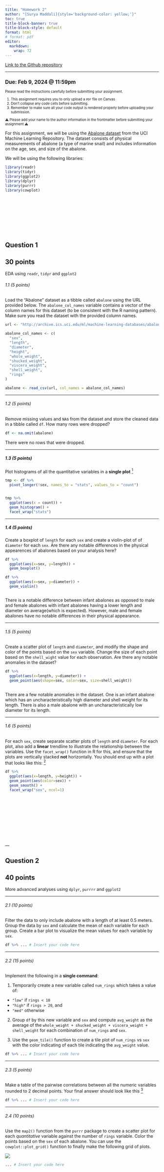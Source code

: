 ```yaml
---
title: "Homework 2"
author: "[Surya Maddali]{style='background-color: yellow;'}"
toc: true
title-block-banner: true
title-block-style: default
format: html
# format: pdf
editor: 
  markdown: 
    wrap: 72
---
```


[Link to the Github repository](https://github.com/STAT380/hw2.git)

------------------------------------------------------------------------

::: {.callout-important style="font-size: 0.8em;"}
## Due: Feb 9, 2024 \@ 11:59pm

Please read the instructions carefully before submitting your
assignment.

1.  This assignment requires you to only upload a `PDF` file on Canvas
2.  Don't collapse any code cells before submitting.
3.  Remember to make sure all your code output is rendered properly
    before uploading your submission.

⚠️ Please add your name to the author information in the frontmatter
before submitting your assignment ⚠️
:::

For this assignment, we will be using the [Abalone
dataset](http://archive.ics.uci.edu/ml/datasets/Abalone) from the UCI
Machine Learning Repository. The dataset consists of physical
measurements of abalone (a type of marine snail) and includes
information on the age, sex, and size of the abalone.

We will be using the following libraries:

```R
library(readr)
library(tidyr)
library(ggplot2)
library(dplyr)
library(purrr)
library(cowplot)
```

## <br><br><br><br>

## Question 1

::: callout-tip
## 30 points

EDA using `readr`, `tidyr` and `ggplot2`
:::

###### 1.1 (5 points)

Load the "Abalone" dataset as a tibble called `abalone` using the URL
provided below. The `abalone_col_names` variable contains a vector of
the column names for this dataset (to be consistent with the R naming
pattern). Make sure you read the dataset with the provided column names.

```R
url <- "http://archive.ics.uci.edu/ml/machine-learning-databases/abalone/abalone.data"

abalone_col_names <- c(
  "sex", 
  "length", 
  "diameter", 
  "height", 
  "whole_weight", 
  "shucked_weight", 
  "viscera_weight", 
  "shell_weight", 
  "rings"
)

abalone <- read_csv(url, col_names = abalone_col_names)

```

------------------------------------------------------------------------

###### 1.2 (5 points)

Remove missing values and `NA`s from the dataset and store the cleaned
data in a tibble called `df`. How many rows were dropped?

```R

df <- na.omit(abalone)


```

There were no rows that were dropped.

------------------------------------------------------------------------

##### 1.3 (5 points)

Plot histograms of all the quantitative variables in a **single plot**
[^1]

[^1]: You can use the `facet_wrap()` function for this. Have a look at
    its documentation using the help console in R

```R

tmp <- df %>%
  pivot_longer(!sex, names_to = "stats", values_to = "count")


tmp %>%
  ggplot(aes(x = count)) +
  geom_histogram() +
  facet_wrap("stats")


```

------------------------------------------------------------------------

##### 1.4 (5 points)

Create a boxplot of `length` for each `sex` and create a violin-plot of
of `diameter` for each `sex`. Are there any notable differences in the
physical appearences of abalones based on your analysis here?

```R

df %>%
  ggplot(aes(x=sex, y=length)) +
  geom_boxplot()

```

```R

df %>%
  ggplot(aes(x=sex, y=diameter)) +
  geom_violin()



```

There is a notable difference between infant abalones as opposed to male
and female abalones with infant abalones having a lower length and
diameter on average(which is expected). However, male and female
abalones have no notable differences in their physical appearance.

------------------------------------------------------------------------

###### 1.5 (5 points)

Create a scatter plot of `length` and `diameter`, and modify the shape
and color of the points based on the `sex` variable. Change the size of
each point based on the `shell_wight` value for each observation. Are
there any notable anomalies in the dataset?

```R

df %>%
  ggplot(aes(x=length, y=diameter)) +
  geom_point(aes(shape=sex, color=sex, size=shell_weight))
  


```

There are a few notable anomalies in the dataset. One is an infant
abalone which has an uncharacteristically high diameter and shell weight
for its length. There is also a male abalone with an
uncharacteristically low diameter for its length.

------------------------------------------------------------------------

###### 1.6 (5 points)

For each `sex`, create separate scatter plots of `length` and
`diameter`. For each plot, also add a **linear** trendline to illustrate
the relationship between the variables. Use the `facet_wrap()` function
in R for this, and ensure that the plots are vertically stacked **not**
horizontally. You should end up with a plot that looks like this: [^2]

[^2]: Plot example for 1.6<br>
    [![](images/lines.png){style="height: 5em;"}]{.content-visible
    when-format="html"}

```R

df %>%
  ggplot(aes(x=length, y=height)) +
  geom_point(aes(color=sex)) +
  geom_smooth() +
  facet_wrap("sex", ncol=1)



```


<br><br><br><br> <br><br><br><br> ---

## Question 2

::: callout-tip
## 40 points

More advanced analyses using `dplyr`, `purrrr` and `ggplot2`
:::

------------------------------------------------------------------------

###### 2.1 (10 points)

Filter the data to only include abalone with a length of at least $0.5$
meters. Group the data by `sex` and calculate the mean of each variable
for each group. Create a bar plot to visualize the mean values for each
variable by `sex`.

``` r
df %>% ... # Insert your code here
```

------------------------------------------------------------------------

###### 2.2 (15 points)

Implement the following in a **single command**:

1.  Temporarily create a new variable called `num_rings` which takes a
    value of:

-   `"low"` if `rings < 10`
-   `"high"` if `rings > 20`, and
-   `"med"` otherwise

2.  Group `df` by this new variable and `sex` and compute `avg_weight`
    as the average of the
    `whole_weight + shucked_weight + viscera_weight + shell_weight` for
    each combination of `num_rings` and `sex`.

3.  Use the `geom_tile()` function to create a tile plot of `num_rings`
    vs `sex` with the color indicating of each tile indicating the
    `avg_weight` value.

``` r
df %>% ... # Insert your code here
```

------------------------------------------------------------------------

###### 2.3 (5 points)

Make a table of the pairwise correlations between all the numeric
variables rounded to 2 decimal points. Your final answer should look
like this [^3]

[^3]: Table for 2.3<br>

``` r
df %>% ... # Insert your code here
```

------------------------------------------------------------------------

###### 2.4 (10 points)

Use the `map2()` function from the `purrr` package to create a scatter
plot for each *quantitative* variable against the number of `rings`
variable. Color the points based on the `sex` of each abalone. You can
use the `cowplot::plot_grid()` function to finally make the following
grid of plots.

::: {.content-visible when-format="html"}
![](images/plot_grid.png)
:::

``` r
... # Insert your code here
```

<br><br><br><br> <br><br><br><br> ---

## Question 3

::: callout-tip
## 30 points

Linear regression using `lm`
:::

------------------------------------------------------------------------

###### 3.1 (10 points)

Perform a simple linear regression with `diameter` as the covariate and
`height` as the response. Interpret the model coefficients and their
significance values.

``` r
... # Insert your code here
```

------------------------------------------------------------------------

###### 3.2 (10 points)

Make a scatterplot of `height` vs `diameter` and plot the regression
line in `color="red"`. You can use the base `plot()` function in R for
this. Is the linear model an appropriate fit for this relationship?
Explain.

``` r
... # Insert your code here
```

------------------------------------------------------------------------

###### 3.3 (10 points)

Suppose we have collected observations for "new" abalones with
`new_diameter` values given below. What is the expected value of their
`height` based on your model above? Plot these new observations along
with your predictions in your plot from earlier using `color="violet"`

``` r

new_diameters <- c(
  0.15218946,
  0.48361548,
  0.58095513,
  0.07603687,
  0.50234599,
  0.83462092,
  0.95681938,
  0.92906875,
  0.94245437,
  0.01209518
)


... # Insert your code here. 
```

::: {.hidden unless-format="pdf"}
\pagebreak
:::

<br><br><br><br> <br><br><br><br> ---

# Appendix

::: {.callout-note collapse="true"}
## Session Information

Print your `R` session information using the following command

```R
sessionInfo()
```
:::

::: {.content-visible when-format="html"}
| length         | diameter | height | whole_weight | shucked_weight | viscera_weight | shell_weight | rings |      |
|:-------|-------:|-------:|-------:|-------:|-------:|-------:|-------:|-------:|
| length         |     1.00 |   0.99 |         0.83 |           0.93 |           0.90 |         0.90 |  0.90 | 0.56 |
| diameter       |     0.99 |   1.00 |         0.83 |           0.93 |           0.89 |         0.90 |  0.91 | 0.57 |
| height         |     0.83 |   0.83 |         1.00 |           0.82 |           0.77 |         0.80 |  0.82 | 0.56 |
| whole_weight   |     0.93 |   0.93 |         0.82 |           1.00 |           0.97 |         0.97 |  0.96 | 0.54 |
| shucked_weight |     0.90 |   0.89 |         0.77 |           0.97 |           1.00 |         0.93 |  0.88 | 0.42 |
| viscera_weight |     0.90 |   0.90 |         0.80 |           0.97 |           0.93 |         1.00 |  0.91 | 0.50 |
| shell_weight   |     0.90 |   0.91 |         0.82 |           0.96 |           0.88 |         0.91 |  1.00 | 0.63 |
| rings          |     0.56 |   0.57 |         0.56 |           0.54 |           0.42 |         0.50 |  0.63 | 1.00 |
:::
